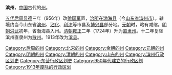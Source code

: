 '''滨州'''，[[中国|中国]]古代的[[州|州]]。

[[五代|五代]][[后周|后周]][[显德|显德]]三年（956年）改[[赡国军|赡国军]]置，[[治所|治所]]在[[渤海县|渤海县]]（今[[山东省|山东省]][[滨州市|滨州市]]）。辖境约当今山东省[[滨州|滨州]]、[[沾化|沾化]]、[[利津|利津]]等市县及[[博兴县|博兴县]]部分地。[[元朝|元朝]]时，略有减缩。[[明朝|明朝]][[洪武|洪武]]初年，省渤海县入州。[[清朝|清朝]][[雍正|雍正]]二年（1724年）升为[[直隶州|直隶州]]。十二年复降滨州直隶州为[[散州|散州]]。1913年改为[[滨县|滨县]]。 

{{北宋行政区划|nocat}}
{{金朝行政区划|nocat}}
{{山东行政区划小作品}}
{{DEFAULTSORT:B}}
[[Category:后周的州|Category:后周的州]] 
[[Category:北宋的州|Category:北宋的州]] 
[[Category:金朝的州|Category:金朝的州]] 
[[Category:元朝的州|Category:元朝的州]] 
[[Category:明朝的州|Category:明朝的州]] 
[[Category:清朝的州|Category:清朝的州]]
[[Category:山东的州|Category:山东的州]] 
[[Category:滨州行政区划史|Category:滨州行政区划史]]
[[Category:东营行政区划史|Category:东营行政区划史]]
[[Category:950年代建立的行政区划|Category:950年代建立的行政区划]]
[[Category:1913年废除的行政区划|Category:1913年废除的行政区划]]